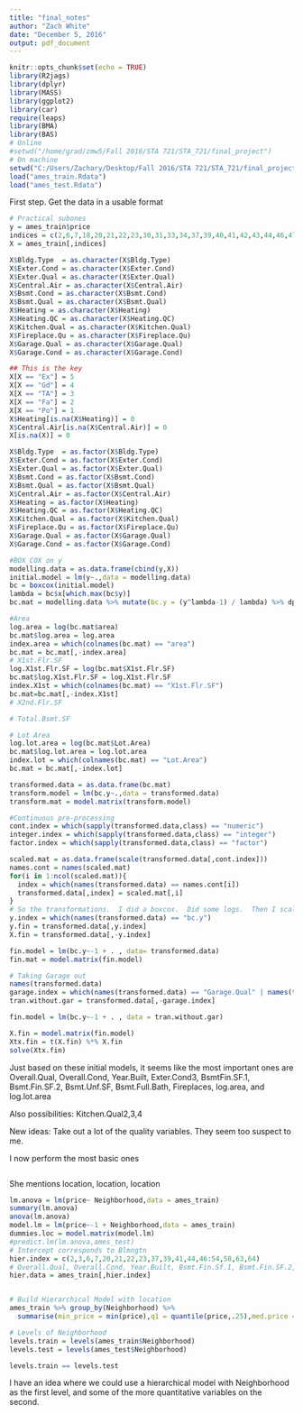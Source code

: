 ```yaml
---
title: "final_notes"
author: "Zach White"
date: "December 5, 2016"
output: pdf_document
---
```


```r
knitr::opts_chunk$set(echo = TRUE)
library(R2jags)
library(dplyr)
library(MASS)
library(ggplot2)
library(car)
require(leaps)
library(BMA)
library(BAS)
# Online
#setwd("/home/grad/zmw5/Fall 2016/STA 721/STA_721/final_project")
# On machine
setwd("C:/Users/Zachary/Desktop/Fall 2016/STA 721/STA_721/final_project")
load("ames_train.Rdata")
load("ames_test.Rdata")
```


First step. Get the data in a usable format
```r
# Practical subones
y = ames_train$price
indices = c(2,6,7,18,20,21,22,23,30,31,33,34,37,39,40,41,42,43,44,46,47,49,50:56,58,59,63,64,65,66,78,79)
X = ames_train[,indices]

X$Bldg.Type  = as.character(X$Bldg.Type)
X$Exter.Cond = as.character(X$Exter.Cond)
X$Exter.Qual = as.character(X$Exter.Qual)
X$Central.Air = as.character(X$Central.Air)
X$Bsmt.Cond = as.character(X$Bsmt.Cond)
X$Bsmt.Qual = as.character(X$Bsmt.Qual)
X$Heating = as.character(X$Heating)
X$Heating.QC = as.character(X$Heating.QC)
X$Kitchen.Qual = as.character(X$Kitchen.Qual)
X$Fireplace.Qu = as.character(X$Fireplace.Qu)
X$Garage.Qual = as.character(X$Garage.Qual)
X$Garage.Cond = as.character(X$Garage.Cond)

## This is the key
X[X == "Ex"] = 5
X[X == "Gd"] = 4
X[X == "TA"] = 3
X[X == "Fa"] = 2
X[X == "Po"] = 1
X$Heating[is.na(X$Heating)] = 0
X$Central.Air[is.na(X$Central.Air)] = 0
X[is.na(X)] = 0

X$Bldg.Type  = as.factor(X$Bldg.Type)
X$Exter.Cond = as.factor(X$Exter.Cond)
X$Exter.Qual = as.factor(X$Exter.Qual)
X$Bsmt.Cond = as.factor(X$Bsmt.Cond)
X$Bsmt.Qual = as.factor(X$Bsmt.Qual)
X$Central.Air = as.factor(X$Central.Air)
X$Heating = as.factor(X$Heating)
X$Heating.QC = as.factor(X$Heating.QC)
X$Kitchen.Qual = as.factor(X$Kitchen.Qual)
X$Fireplace.Qu = as.factor(X$Fireplace.Qu)
X$Garage.Qual = as.factor(X$Garage.Qual)
X$Garage.Cond = as.factor(X$Garage.Cond)

#BOX COX on y
modelling.data = as.data.frame(cbind(y,X))
initial.model = lm(y~.,data = modelling.data)
bc = boxcox(initial.model)
lambda = bc$x[which.max(bc$y)]
bc.mat = modelling.data %>% mutate(bc.y = (y^lambda-1) / lambda) %>% dplyr::select(-y)

#Area
log.area = log(bc.mat$area)
bc.mat$log.area = log.area
index.area = which(colnames(bc.mat) == "area")
bc.mat = bc.mat[,-index.area]
# X1st.Flr.SF
log.X1st.Flr.SF = log(bc.mat$X1st.Flr.SF)
bc.mat$log.X1st.Flr.SF = log.X1st.Flr.SF
index.X1st = which(colnames(bc.mat) == "X1st.Flr.SF")
bc.mat=bc.mat[,-index.X1st]
# X2nd.Flr.SF

# Total.Bsmt.SF

# Lot Area
log.lot.area = log(bc.mat$Lot.Area)
bc.mat$log.lot.area = log.lot.area
index.lot = which(colnames(bc.mat) == "Lot.Area")
bc.mat = bc.mat[,-index.lot]

transformed.data = as.data.frame(bc.mat)
transform.model = lm(bc.y~.,data = transformed.data)
transform.mat = model.matrix(transform.model)

#Continuous pre-processing
cont.index = which(sapply(transformed.data,class) == "numeric")
integer.index = which(sapply(transformed.data,class) == "integer")
factor.index = which(sapply(transformed.data,class) == "factor")

scaled.mat = as.data.frame(scale(transformed.data[,cont.index]))
names.cont = names(scaled.mat)
for(i in 1:ncol(scaled.mat)){
  index = which(names(transformed.data) == names.cont[i])
  transformed.data[,index] = scaled.mat[,i]
}
# So the transformations.  I did a boxcox.  Did some logs.  Then I scaled the continuous ones?
y.index = which(names(transformed.data) == "bc.y")
y.fin = transformed.data[,y.index]
X.fin = transformed.data[,-y.index]

fin.model = lm(bc.y~-1 + . , data= transformed.data)
fin.mat = model.matrix(fin.model)

# Taking Garage out
names(transformed.data)
garage.index = which(names(transformed.data) == "Garage.Qual" | names(transformed.data) == "Garage.Cond")
tran.without.gar = transformed.data[,-garage.index]

fin.model = lm(bc.y~-1 + . , data = tran.without.gar)

X.fin = model.matrix(fin.model)
Xtx.fin = t(X.fin) %*% X.fin
solve(Xtx.fin)
```

Just based on these initial models, it seems like the most important ones are Overall.Qual, Overall.Cond, Year.Built, Exter.Cond3, BsmtFin.SF.1, Bsmt.Fin.SF.2, Bsmt.Unf.SF, Bsmt.Full.Bath, Fireplaces, log.area, and log.lot.area

Also possibilities: Kitchen.Qual2,3,4

New ideas: Take out a lot of the quality variables.  They seem too suspect to me.

I now perform the most basic ones
```r

```


She mentions location, location, location
```r
lm.anova = lm(price~ Neighborhood,data = ames_train)
summary(lm.anova)
anova(lm.anova)
model.lm = lm(price~-1 + Neighborhood,data = ames_train)
dummies.loc = model.matrix(model.lm)
#predict.lm(lm.anova,ames_test)
# Intercept corresponds to Blmngtn
hier.index = c(2,3,6,7,20,21,22,23,37,39,41,44,46:54,58,63,64)
# Overall.Qual, Overall.Cond, Year.Built, Bsmt.Fin.Sf.1, Bsmt.Fin.SF.2, Bsmt.Unf.SF, Central.Air,Bsmt.Full.Bath, Bedroom.AbvGr, Fireplaces
hier.data = ames_train[,hier.index]


# Build Hierarchical Model with location
ames_train %>% group_by(Neighborhood) %>%
  summarise(min_price = min(price),q1 = quantile(price,.25),med.price = quantile(price,.5),mean.price = mean(price),q3 = quantile(price,.75), max.price = max(price))

# Levels of Neighborhood
levels.train = levels(ames_train$Neighborhood)
levels.test = levels(ames_test$Neighborhood)

levels.train == levels.test
```


I have an idea where we could use a hierarchical model with Neighborhood as the first level, and some of the more quantitative variables on the second.